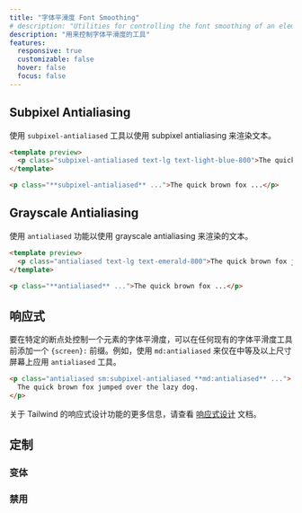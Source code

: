```yaml
---
title: "字体平滑度 Font Smoothing"
# description: "Utilities for controlling the font smoothing of an element."
description: "用来控制字体平滑度的工具"
features:
  responsive: true
  customizable: false
  hover: false
  focus: false
---
```




## Subpixel Antialiasing

<!-- Use the `subpixel-antialiased` utility to render text using subpixel antialiasing. -->
使用 `subpixel-antialiased` 工具以使用 subpixel antialiasing 来渲染文本。

```html lightBlue
<template preview>
  <p class="subpixel-antialiased text-lg text-light-blue-800">The quick brown fox jumped over the lazy dog.</p>
</template>

<p class="**subpixel-antialiased** ...">The quick brown fox ...</p>
```

## Grayscale Antialiasing

<!-- Use the `antialiased` utility to render text using grayscale antialiasing. -->
使用 `antialiased` 功能以使用 grayscale antialiasing 来渲染的文本。

```html emerald
<template preview>
  <p class="antialiased text-lg text-emerald-800">The quick brown fox jumped over the lazy dog.</p>
</template>

<p class="**antialiased** ...">The quick brown fox ...</p>
```

<!-- ## Responsive -->
## 响应式

<!-- To control the font smoothing of an element at a specific breakpoint, add a `{screen}:` prefix to any existing font smoothing utility. For example, use `md:antialiased` to apply the `antialiased` utility at only medium screen sizes and above. -->
要在特定的断点处控制一个元素的字体平滑度，可以在任何现有的字体平滑度工具前添加一个 `{screen}:` 前缀。例如，使用 `md:antialiased` 来仅在中等及以上尺寸屏幕上应用 `antialiased` 工具。

```html
<p class="antialiased sm:subpixel-antialiased **md:antialiased** ...">
  The quick brown fox jumped over the lazy dog.
</p>
```

<!-- For more information about Tailwind's responsive design features, check out the [Responsive Design](/docs/responsive-design) documentation. -->
关于 Tailwind 的响应式设计功能的更多信息，请查看 [响应式设计](/docs/responsive-design) 文档。

## 定制

### 变体

<Variants plugin="fontSmoothing" />

### 禁用

<Disabling plugin="fontSmoothing" />
